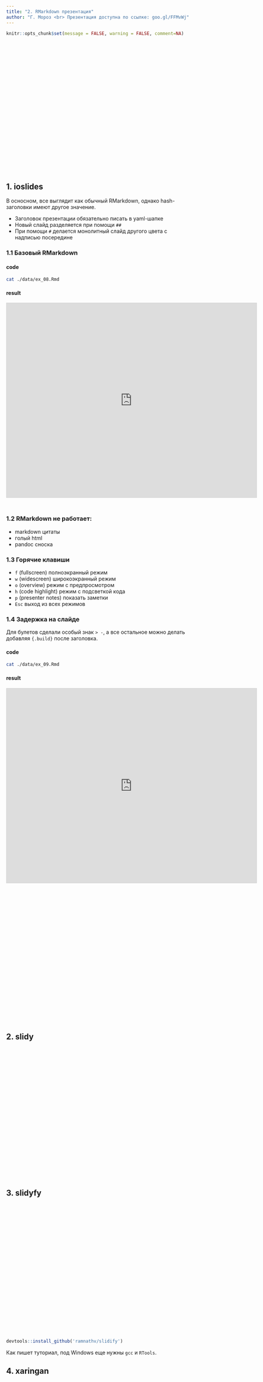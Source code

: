 ```yaml
---
title: "2. RMarkdown презентация"
author: "Г. Мороз <br> Презентация доступна по ссылке: goo.gl/FFMvWj"
---
```


```r
knitr::opts_chunk$set(message = FALSE, warning = FALSE, comment=NA)
```

<style>
.parallax {
    /* The image used */
    background-image: url("rmarkdown.png");

    /* Set a specific height */
    min-height: 350px; 

    /* Create the parallax scrolling effect */
    background-attachment: fixed;
    background-position: center;
    background-repeat: no-repeat;
    background-size: auto;
}
    #wrap { width: 700px; height: 550px; padding: 0; overflow: hidden; }
    #frame { width: 900px; height: 700px; border: 1px solid LightGray; }
    #frame {  zoom: 0.75;
              -moz-transform: scale(0.7); 
              -moz-transform-origin: 0 0; }
</style>

<div class="parallax"></div>

## 1. ioslides
В осносном, все выглядит как обычный RMarkdown, однако hash-заголовки имеют другое значение.

* Заголовок презентации обязательно писать в yaml-шапке 
* Новый слайд разделяется при помощи `##`
* При помощи `#` делается монолитный слайд другого цвета с надписью посередине

### 1.1 Базовый RMarkdown {.tabset .tabset-fade .tabset-pills}
#### code
```bash
cat ./data/ex_08.Rmd
```
#### result
<div id="wrap">
<iframe id="frame" src="https://agricolamz.github.io/2018_ANDAN_course_winter/ex_08.html">
</iframe>
</div>

### 1.2 RMarkdown не работает:

* markdown цитаты
* голый html
* pandoc сноска

### 1.3 Горячие клавиши

* `f` (fullscreen) полноэкранный режим
* `w` (widescreen) широкоэкранный режим
* `o` (overview) режим с предпросмотром
* `h` (code highlight) режим с подсветкой кода
* `p` (presenter notes) показать заметки
* `Esc` выход из всех режимов

### 1.4 Задержка на слайде {.tabset .tabset-fade .tabset-pills}

Для булетов сделали особый знак `> -`, а все остальное можно делать добавляя `{.build}` после заголовка.

#### code
```bash
cat ./data/ex_09.Rmd
```
#### result
<div id="wrap">
<iframe id="frame" src="https://agricolamz.github.io/2018_ANDAN_course_winter/ex_09.html">
</iframe>
</div>

<div class="parallax"></div>

## 2. slidy
<div class="parallax"></div>

## 3. slidyfy
<div class="parallax"></div>
```r
devtools::install_github('ramnathv/slidify')
```

Как пишет туториал, под Windows еще нужны `gcc` и `RTools`.

## 4. xaringan

<div class="parallax"></div>
